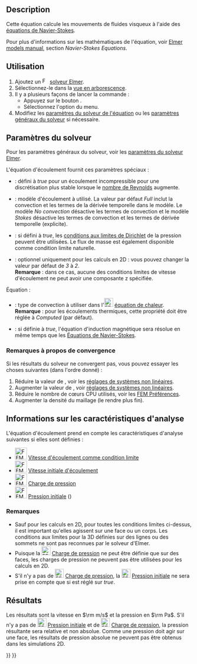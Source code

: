 <languages/>

{{Docnav/fr
|[[FEM_EquationStaticCurrent/fr|Équation courant statique]]
|[[FEM_EquationFlux/fr|Équation de flux]]
|[[FEM_Workbench/fr|Atelier FEM]]
|IconL=FEM_EquationStaticCurrent.svg
|IconR=FEM_EquationFlux.svg
|IconC=Workbench_FEM.svg
}}

{{GuiCommand/fr
|Name=FEM EquationFlow
|Name/fr=FEM Equation d'écoulement
|MenuLocation=Résolution → Équation d'écoulement
|Workbenches=[[FEM_Workbench/fr|FEM]]
|Version=0.17
|SeeAlso=
}}

==Description==

Cette équation calcule les mouvements de fluides visqueux à l'aide des [https://fr.wikipedia.org/wiki/%C3%89quations_de_Navier-Stokes équations de Navier-Stokes].

Pour plus d'informations sur les mathématiques de l'équation, voir [https://www.elmerfem.org/blog/documentation/ Elmer models manual], section ''Navier-Stokes Equations''.

<span id="Usage"></span>
==Utilisation==

# Ajoutez un [[Image:FEM_SolverElmer.svg|16px]] [[FEM_SolverElmer/fr#Équations|solveur Elmer]].
# Sélectionnez-le dans la [[Tree_view/fr|vue en arborescence]].
# Il y a plusieurs façons de lancer la commande :
#* Appuyez sur le bouton {{Button|[[Image:FEM_EquationFlow.svg|16px]] [[FEM_EquationFlow/fr|Équation d'écoulement]]}}.
#* Sélectionnez l'option {{MenuCommand|Résolution → Équation d'écoulement}} du menu.
# Modifiez les [[#Param.C3.A8tres_du_solveur|paramètres du solveur de l'équation]] ou les [[FEM_SolverElmer_SolverSettings/fr|paramètres généraux du solveur]] si nécessaire.

<span id="Solver_Settings"></span>
==Paramètres du solveur==

Pour les paramètres généraux du solveur, voir les [[FEM_SolverElmer_SolverSettings/fr|paramètres du solveur Elmer]].

L'équation d'écoulement fournit ces paramètres spéciaux :
* {{PropertyData|Div Discretization}} : défini à ''true'' pour un écoulement incompressible pour une discrétisation plus stable lorsque le [https://fr.wikipedia.org/wiki/Nombre_de_Reynolds nombre de Reynolds] augmente.
* {{PropertyData|Flow Model}} : modèle d'écoulement à utilisé. La valeur par défaut ''Full'' inclut la convection et les termes de la dérivée temporelle dans le modèle. Le modèle ''No convection'' désactive les termes de convection et le modèle ''Stokes'' désactive les termes de convection et les termes de dérivée temporelle (explicite).
* {{PropertyData|Gradp Discretization}} : si défini à ''true'', les [https://fr.wikipedia.org/wiki/Condition_aux_limites_de_Dirichlet conditions aux limites de Dirichlet] de la pression peuvent être utilisées. Le flux de masse est également disponible comme condition limite naturelle.
* {{PropertyData|Variable}} : optionnel uniquement pour les calculs en 2D : vous pouvez changer la valeur par défaut de ''3'' à ''2''.</br>'''Remarque''' : dans ce cas, aucune des conditions limites de vitesse d'écoulement ne peut avoir une composante z spécifiée.

Équation :
* {{PropertyData|Convection}} : type de convection à utiliser dans l'[[Image:FEM_EquationHeat.svg|24px]] [[FEM_EquationHeat/fr|équation de chaleur]].</br>'''Remarque''' : pour les écoulements thermiques, cette propriété doit être réglée à ''Computed'' (par défaut).
* {{PropertyData|Magnetic Induction}} : si définie à ''true'', l'équation d'induction magnétique sera résolue en même temps que les [https://fr.wikipedia.org/wiki/%C3%89quations_de_Navier-Stokes Équations de Navier-Stokes].

<span id="Notes_for_Convergence"></span>
===Remarques à propos de convergence ===

Si les résultats du solveur ne convergent pas, vous pouvez essayer les choses suivantes (dans l'ordre donné) :
# Réduire la valeur de {{PropertyData|Relaxation Factor}}, voir les [[FEM_SolverElmer_SolverSettings/fr#Facteur_de_relaxation|réglages de systèmes non linéaires]].
# Augmenter la valeur de {{PropertyData|Nonlinear Newton After Iterations}}, voir [[FEM_SolverElmer_SolverSettings/fr#Système_non_linéaire|réglages de systèmes non linéaires]].
# Réduire le nombre de cœurs CPU utilisés, voir les [[FEM_Preferences/fr#Elmer|FEM Préférences]].
# Augmenter la densité du maillage (le rendre plus fin).

<span id="Analysis_Feature_Information"></span>
==Informations sur les caractéristiques d'analyse==

L'équation d'écoulement prend en compte les caractéristiques d'analyse suivantes si elles sont définies :

* [[Image:FEM_ConstraintFlowVelocity.svg|32px]] [[FEM_ConstraintFlowVelocity/fr|Vitesse d'écoulement comme condition limite]]
* [[Image:FEM_ConstraintInitialFlowVelocity.svg|32px]] [[FEM_ConstraintInitialFlowVelocity/fr|Vitesse initiale d'écoulement]]
* [[Image:FEM_ConstraintPressure.svg|32px]] [[FEM_ConstraintPressure/fr|Charge de pression]]
* [[Image:FEM_ConstraintInitialPressure.svg|32px]] [[FEM_ConstraintInitialPressure/fr|Pression initiale]] ({{Version/fr|0.21}})

<span id="Notes"></span>
===Remarques===

* Sauf pour les calculs en 2D, pour toutes les conditions limites ci-dessus, il est important qu'elles agissent sur une face ou un corps. Les conditions aux limites pour la 3D définies sur des lignes ou des sommets ne sont pas reconnues par le solveur d'Elmer.
* Puisque la [[Image:FEM_ConstraintPressure.svg|24px]] [[FEM_ConstraintPressure/fr|Charge de pression]] ne peut être définie que sur des faces, les charges de pression ne peuvent pas être utilisées pour les calculs en 2D.
* S'il n'y a pas de [[Image:FEM_ConstraintPressure.svg|24px]] [[FEM_ConstraintPressure/fr|Charge de pression]], la [[Image:FEM_ConstraintInitialPressure.svg|24px]] [[FEM_ConstraintInitialPressure/fr|Pression initiale]] ne sera prise en compte que si {{PropertyData|Gradp Discretization}} est réglé sur ''true''.

<span id="Results"></span>
==Résultats==

Les résultats sont la vitesse en <math>\rm m/s</math> et la pression en <math>\rm Pa</math>. S'il n'y a pas de [[Image:FEM_ConstraintInitialPressure.svg|24px]] [[FEM_ConstraintInitialPressure/fr|Pression initiale]] et de [[Image:FEM_ConstraintPressure.svg|24px]] [[FEM_ConstraintPressure/fr|Charge de pression]], la pression résultante sera relative et non absolue. Comme une pression doit agir sur une face, les résultats de pression absolue ne peuvent pas être obtenus dans les simulations 2D.


{{Docnav/fr
|[[FEM_EquationStaticCurrent/fr|Équation courant statique]]
|[[FEM_EquationFlux/fr|Équation de flux]]
|[[FEM_Workbench/fr|Atelier FEM]]
|IconL=FEM_EquationStaticCurrent.svg
|IconR=FEM_EquationFlux.svg
|IconC=Workbench_FEM.svg
}}

{{FEM Tools navi{{#translation:}}}}
{{Userdocnavi{{#translation:}}}}